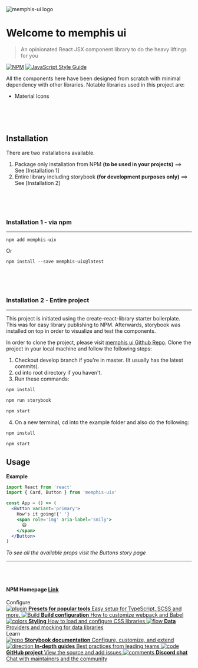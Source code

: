 
<Meta title='Introduction' />

<style>{`
  .subheading {
    --mediumdark: '#999999';
    font-weight: 900;
    font-size: 13px;
    color: #999;
    letter-spacing: 6px;
    line-height: 24px;
    text-transform: uppercase;
    margin-bottom: 12px;
    margin-top: 40px;
  }

  .link-list {
    display: grid;
    grid-template-columns: 1fr;
    grid-template-rows: 1fr 1fr;
    row-gap: 10px;
  }

  @media (min-width: 620px) {
    .link-list {
      row-gap: 20px;
      column-gap: 20px;
      grid-template-columns: 1fr 1fr;
    }
  }

  @media all and (-ms-high-contrast:none) {
  .link-list {
      display: -ms-grid;
      -ms-grid-columns: 1fr 1fr;
      -ms-grid-rows: 1fr 1fr;
    }
  }

  .link-item {
    display: block;
    padding: 20px 30px 20px 15px;
    border: 1px solid #00000010;
    border-radius: 5px;
    transition: background 150ms ease-out, border 150ms ease-out, transform 150ms ease-out;
    color: #333333;
    display: flex;
    align-items: flex-start;
  }

  .link-item:hover {
    border-color: #1EA7FD50;
    transform: translate3d(0, -3px, 0);
    box-shadow: rgba(0, 0, 0, 0.08) 0 3px 10px 0;
  }

  .link-item:active {
    border-color: #1EA7FD;
    transform: translate3d(0, 0, 0);
  }

  .link-item strong {
    font-weight: 700;
    display: block;
    margin-bottom: 2px;
  }
  
  .link-item img {
    height: 40px;
    width: 40px;
    margin-right: 15px;
    flex: none;
  }

  .link-item span {
    font-size: 14px;
    line-height: 20px;
  }

  .tip {
    display: inline-block;
    border-radius: 1em;
    font-size: 11px;
    line-height: 12px;
    font-weight: 700;
    background: #E7FDD8;
    color: #66BF3C;
    padding: 4px 12px;
    margin-right: 10px;
    vertical-align: top;
  }

  .tip-wrapper {
    font-size: 13px;
    line-height: 20px;
    margin-top: 40px;
    margin-bottom: 40px;
  }

  .tip-wrapper code {
    font-size: 12px;
    display: inline-block;
  }

  
`}</style>

<div>
  <img src={logo} alt='memphis-ui logo' />
</div>

# Welcome to memphis ui

> An opinionated React JSX component library to do the heavy liftings for you

[![NPM](https://img.shields.io/npm/v/memphis-uix.svg)](https://www.npmjs.com/package/memphis-uix)
[![JavaScript Style Guide](https://img.shields.io/badge/code_style-standard-brightgreen.svg)](https://standardjs.com)

All the components here have been designed from scratch with minimal dependency with other libraries.
Notable libraries used in this project are:

- Material Icons

<br />
<br />
<br />

## Installation

There are two installations available.

1. Package only installation from NPM **(to be used in your projects)** ==> See [Installation 1]
2. Entire library including storybook **(for development purposes only)** ==> See [Installation 2]

<br />
<br />
<br />

### Installation 1 - via npm

---

```
npm add memphis-uix
```

Or

```
npm install --save memphis-uix@latest
```

<br />
<br />
<br />

### Installation 2 - Entire project

---

This project is initiated using the create-react-library starter boilerplate. This was for easy library publishing to NPM.
Afterwards, storybook was installed on top in order to visualize and test the components.

In order to clone the project, please visit [memphis ui Github Repo](https://github.com/ahamedzoha/memphis-ui).
Clone the project in your local machine and follow the following steps:

1. Checkout develop branch if you're in master. (It usually has the latest commits).
2. cd into root directory if you haven't.
3. Run these commands:

```bash
npm install

npm run storybook

npm start
```

4. On a new terminal, cd into the example folder and also do the following:

```bash
npm install

npm start
```

## Usage

**Example**

```jsx
import React from 'react'
import { Card, Button } from 'memphis-uix'

const App = () => (
  <Button variant='primary'>
    How's it going!{' '}
    <span role='img' aria-label='smily'>
      😄
    </span>
  </Button>
)
```

_To see all the available props visit the Buttons story page_

---

<br />
<br />

#### NPM Homepage [Link](https://www.npmjs.com/package/memphis-uix)

<div class='subheading'>Configure</div>

<div class='link-list'>
  <a
    class='link-item'
    href='https://storybook.js.org/docs/react/api/presets'
    target='_blank'
  >
    <img src={Plugin} alt='plugin' />
    <span>
      <strong>Presets for popular tools</strong>
      Easy setup for TypeScript, SCSS and more.
    </span>
  </a>
  <a
    class='link-item'
    href='https://storybook.js.org/docs/react/configure/webpack'
    target='_blank'
  >
    <img src={StackAlt} alt='Build' />
    <span>
      <strong>Build configuration</strong>
      How to customize webpack and Babel
    </span>
  </a>
  <a
    class='link-item'
    href='https://storybook.js.org/docs/react/configure/styling-and-css'
    target='_blank'
  >
    <img src={Colors} alt='colors' />
    <span>
      <strong>Styling</strong>
      How to load and configure CSS libraries
    </span>
  </a>
  <a
    class='link-item'
    href='https://storybook.js.org/docs/react/get-started/setup#configure-storybook-for-your-stack'
    target='_blank'
  >
    <img src={Flow} alt='flow' />
    <span>
      <strong>Data</strong>
      Providers and mocking for data libraries
    </span>
  </a>
</div>

<div class='subheading'>Learn</div>

<div class='link-list'>
  <a class='link-item' href='https://storybook.js.org/docs' target='_blank'>
    <img src={Repo} alt='repo' />
    <span>
      <strong>Storybook documentation</strong>
      Configure, customize, and extend
    </span>
  </a>
  <a class='link-item' href='https://www.learnstorybook.com' target='_blank'>
    <img src={Direction} alt='direction' />
    <span>
      <strong>In-depth guides</strong>
      Best practices from leading teams
    </span>
  </a>
  <a
    class='link-item'
    href='https://github.com/storybookjs/storybook'
    target='_blank'
  >
    <img src={Code} alt='code' />
    <span>
      <strong>GitHub project</strong>
      View the source and add issues
    </span>
  </a>
  <a class='link-item' href='https://discord.gg/UUt2PJb' target='_blank'>
    <img src={Comments} alt='comments' />
    <span>
      <strong>Discord chat</strong>
      Chat with maintainers and the community
    </span>
  </a>
</div>
